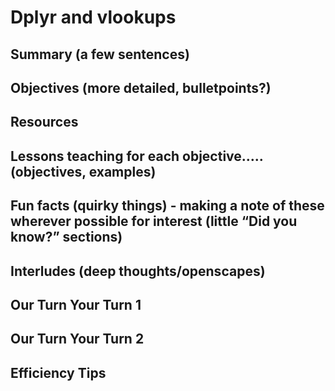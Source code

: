 # Dplyr and vlookups {#vlookup}

## Summary (a few sentences)
## Objectives (more detailed, bulletpoints?)
## Resources
## Lessons teaching for each objective….. (objectives, examples)
## Fun facts (quirky things) - making a note of these wherever possible for interest (little “Did you know?” sections)
## Interludes (deep thoughts/openscapes)
## Our Turn Your Turn 1
## Our Turn Your Turn 2
## Efficiency Tips

